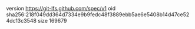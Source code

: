 version https://git-lfs.github.com/spec/v1
oid sha256:218f049dd364d7334e9b9fedc48f3889ebb5ae6e5408b14d47ce524dc13c3548
size 169679
